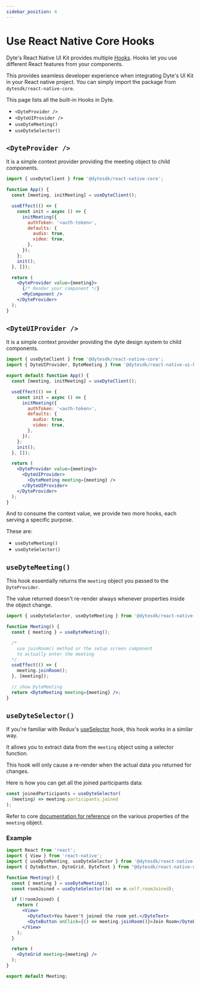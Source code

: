 ```yaml
---
sidebar_position: 4
---
```


# Use React Native Core Hooks

Dyte's React Native UI Kit provides multiple
[Hooks](https://beta.reactjs.org/reference/react). Hooks let you use different
React features from your components.

This provides seamless developer experience when integrating Dyte's UI Kit in
your React native project. You can simply import the package from `dytesdk/react-native-core`.

This page lists all the built-in Hooks in Dyte.

- `<DyteProvider />`
- `<DyteUIProvider />`
- `useDyteMeeting()`
- `useDyteSelector()`

## `<DyteProvider />`

It is a simple context provider providing the meeting object to child
components.

```jsx
import { useDyteClient } from '@dytesdk/react-native-core';

function App() {
  const [meeting, initMeeting] = useDyteClient();

  useEffect(() => {
    const init = async () => {
      initMeeting({
        authToken: '<auth-token>',
        defaults: {
          audio: true,
          video: true,
        },
      });
    };
    init();
  }, []);

  return (
    <DyteProvider value={meeting}>
      {/* Render your component */}
      <MyComponent />
    </DyteProvider>
  );
}
```

## `<DyteUIProvider />`

It is a simple context provider providing the dyte design system to child
components.

```jsx
import { useDyteClient } from '@dytesdk/react-native-core';
import { DyteUIProvider, DyteMeeting } from '@dytesdk/react-native-ui-kit';

export default function App() {
  const [meeting, initMeeting] = useDyteClient();

  useEffect(() => {
    const init = async () => {
      initMeeting({
        authToken: '<auth-token>',
        defaults: {
          audio: true,
          video: true,
        },
      });
    };
    init();
  }, []);

  return (
    <DyteProvider value={meeting}>
      <DyteUIProvider>
        <DyteMeeting meeting={meeting} />
      </DyteUIProvider>
    </DyteProvider>
  );
}
```

And to consume the context value, we provide two more hooks, each serving a
specific purpose.

These are:

- `useDyteMeeting()`
- `useDyteSelector()`

## `useDyteMeeting()`

This hook essentially returns the `meeting` object you passed to the
`DyteProvider`.

The value returned doesn't re-render always whenever properties inside the
object change.

```jsx
import { useDyteSelector, useDyteMeeting } from '@dytesdk/react-native-core';

function Meeting() {
  const { meeting } = useDyteMeeting();

  /*
    use joinRoom() method or the setup screen component
    to actually enter the meeting
  */
  useEffect(() => {
    meeting.joinRoom();
  }, [meeting]);

  // show DyteMeeting
  return <DyteMeeting meeting={meeting} />;
}
```

## `useDyteSelector()`

If you're familiar with Redux's
[useSelector](https://react-redux.js.org/api/hooks#useselector) hook, this hook
works in a similar way.

It allows you to extract data from the `meeting` object using a selector
function.

This hook will only cause a re-render when the actual data you returned for
changes.

Here is how you can get all the joined participants data:

```jsx
const joinedParticipants = useDyteSelector(
  (meeting) => meeting.participants.joined
);
```

Refer to core [documentation for reference](/rn-core/reference/DyteClient) on
the various properties of the `meeting` object.

### Example

```jsx
import React from 'react';
import { View } from 'react-native';
import { useDyteMeeting, useDyteSelector } from '@dytesdk/react-native-core';
import { DyteButton, DyteGrid, DyteText } from "@dytesdk/react-native-ui-kit";

function Meeting() {
  const { meeting } = useDyteMeeting();
  const roomJoined = useDyteSelector((m) => m.self.roomJoined);

  if (!roomJoined) {
    return (
      <View>
        <DyteText>You haven't joined the room yet.</DyteText>
        <DyteButton onClick={() => meeting.joinRoom()}>Join Room</DyteButton>
      </View>
    );
  }

  return (
    <DyteGrid meeting={meeting} />
  );
}

export default Meeting;
```

<head>
  <title>React Native UI Kit Use React Native Core Hooks</title>
</head>
